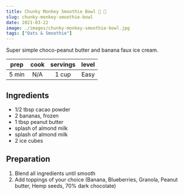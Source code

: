 ```yaml
---
title: Chunky Monkey Smoothie Bowl 🍌 🍫
slug: chunky-monkey-smoothie-bowl
date: 2021-03-22
image: ./images/chunky-monkey-smoothie-bowl.jpg
tags: ["Oats & Smoothie"]
---
```


<StyledParagraph>Super simple choco-peanut butter and banana faux ice cream.</StyledParagraph>

| prep | cook | servings | level |
| :--: | :--: | :------: | :---: |
| 5 min | N/A |  1 cup  | Easy  |

## Ingredients

- <ListItem>1/2 tbsp cacao powder</ListItem>
- <ListItem>2 bananas, frozen</ListItem>
- <ListItem>1 tbsp peanut butter</ListItem>
- <ListItem>splash of almond milk</ListItem>
- <ListItem>splash of almond milk</ListItem>
- <ListItem>2 ice cubes</ListItem>

## Preparation

1. Blend all ingredients until smooth 
2. Add toppings of your choice (Banana, Blueberries, Granola, Peanut butter, Hemp seeds, 70% dark chocolate)
